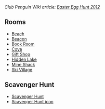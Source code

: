''Club Penguin Wiki article: [[clubpenguinwiki:Easter Egg Hunt 2012|Easter Egg Hunt 2012]]''
==Rooms==
*[[Media:EasterEggHunt2012Beach.swf|Beach]]
*[[Media:EasterEggHunt2012Beacon.swf|Beacon]]
*[[Media:EasterEggHunt2012Book.swf|Book Room]]
*[[Media:EasterEggHunt2012Cove.swf|Cove]]
*[[Media:EasterEggHunt2012Shop.swf|Gift Shop]]
*[[Media:EasterEggHunt2012Lake.swf|Hidden Lake]]
*[[Media:EasterEggHunt2012Shack.swf|Mine Shack]]
*[[Media:EasterEggHunt2012Village.swf|Ski Village]]

==Scavenger Hunt==
*[[Media:EasterEggHunt2012Scavenger hunt.swf|Scavenger Hunt]]
*[[Media:EasterEggHunt2012Scavenger hunt icon.swf|Scavenger Hunt icon]]
